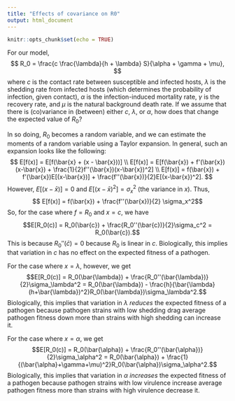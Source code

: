 ```yaml
---
title: "Effects of covariance on R0"
output: html_document
---
```


```r
knitr::opts_chunk$set(echo = TRUE)
```

For our model, 
$$ R_0 = \frac{c \frac{\lambda}{h + \lambda} S}{\alpha + \gamma + \mu}, $$
where $c$ is the contact rate between susceptible and infected hosts, $\lambda$ is the shedding rate from infected hosts (which determines the probability of infection, given contact), $\alpha$ is the infection-induced mortality rate, $\gamma$ is the recovery rate, and $\mu$ is the natural background death rate.
If we assume that there is (co)variance in (between) either $c$, $\lambda$, or $\alpha$, how does that change the expected value of $R_0$?

In so doing, $R_0$ becomes a random variable, and we can estimate the moments of a random variable using a Taylor expansion. 
In general, such an expansion looks like the following: 
$$ E[f(x)] = E[f(\bar{x} + (x - \bar{x}))] \\
E[f(x)] = E[f(\bar{x}) + f'(\bar{x})(x-\bar{x}) + \frac{1}{2}f''(\bar{x})(x-\bar{x})^2] \\
E[f(x)] = f(\bar{x}) + f'(\bar{x})E[(x-\bar{x})] + \frac{f''(\bar{x})}{2}E[(x-\bar{x})^2]. $$
However, $E[(x-\bar{x})] = 0$ and $E[(x-\bar{x})^2] = \sigma_x^2$ (the variance in $x$). 
Thus, 
$$ E[f(x)] = f(\bar{x}) + \frac{f''(\bar{x})}{2} \sigma_x^2$$
So, for the case where $f = R_0$ and $x = c$, we have 
$$E[R_0(c)] = R_0(\bar{c}) + \frac{R_0''(\bar{c})}{2}\sigma_c^2 = R_0(\bar{c}).$$ 
This is because $R_0''(\bar{c}) = 0$ because $R_0$ is linear in $c$. 
Biologically, this implies that variation in $c$ has no effect on the expected fitness of a pathogen. 

For the case where $x = \lambda$, however, we get 
$$E[R_0(c)] = R_0(\bar{\lambda}) + \frac{R_0''(\bar{\lambda})}{2}\sigma_\lambda^2 = R_0(\bar{\lambda}) - \frac{h}{\bar{\lambda}(h+\bar{\lambda})^2}R_0(\bar{\lambda})\sigma_\lambda^2.$$ 
Biologically, this implies that variation in $\lambda$ *reduces* the expected fitness of a pathogen because pathogen strains with low shedding drag average pathogen fitness down more than strains with high shedding can increase it.

For the case where $x = \alpha$, we get 
$$E[R_0(c)] = R_0(\bar{\alpha}) + \frac{R_0''(\bar{\alpha})}{2}\sigma_\alpha^2 = R_0(\bar{\alpha}) + \frac{1}{(\bar{\alpha}+\gamma+\mu)^2}R_0(\bar{\alpha})\sigma_\alpha^2.$$ 
Biologically, this implies that variation in $\alpha$ *increases* the expected fitness of a pathogen because pathogen strains with low virulence increase average pathogen fitness more than strains with high virulence decrease it.

